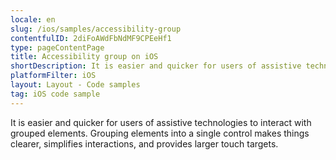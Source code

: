 ```yaml
---
locale: en
slug: /ios/samples/accessibility-group
contentfulID: 2diFoAWdFbNdMF9CPEeHf1
type: pageContentPage
title: Accessibility group on iOS
shortDescription: It is easier and quicker for users of assistive technologies to interact with grouped elements.
platformFilter: iOS
layout: Layout - Code samples
tag: iOS code sample
---
```


It is easier and quicker for users of assistive technologies to interact with grouped elements. Grouping elements into a single control makes things clearer, simplifies interactions, and provides larger touch targets.

<CodeSample id="accessibility-group" locale="en" platform="ios"/>